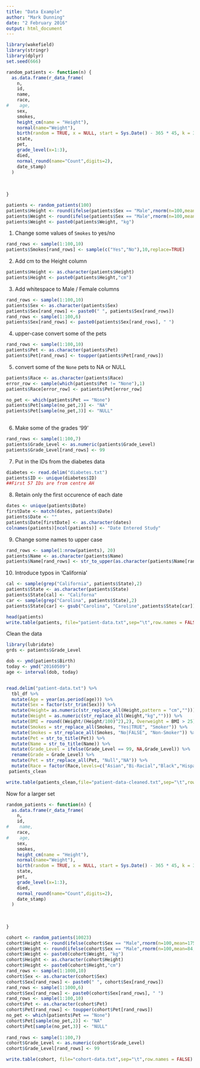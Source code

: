 ```yaml
---
title: "Data Example"
author: "Mark Dunning"
date: "2 February 2016"
output: html_document
---
```



```r
library(wakefield)
library(stringr)
library(dplyr)
set.seed(666)

random_patients <- function(n) {
  as.data.frame(r_data_frame(
    n,
    id,
    name,
    race,
#    age,
    sex,
    smokes,
    height_cm(name = "Height"),
    normal(name="Weight"),
    birth(random = TRUE, x = NULL, start = Sys.Date() - 365 * 45, k = 365*2,by = "1 days"),
    state,
    pet,
    grade_level(x=1:3),
    died,    
    normal_round(name="Count",digits=2),
    date_stamp)
  )
  
  
  
}

patients <- random_patients(100)
patients$Height <- round(ifelse(patients$Sex == "Male",rnorm(n=100,mean=175.3,sd=6),rnorm(n=100,161.9,sd=3)),2)
patients$Weight <- round(ifelse(patients$Sex == "Male",rnorm(n=100,mean=84,sd=6),rnorm(n=100,69,sd=3)),2)
patients$Weight <- paste0(patients$Weight, "kg")
```

1. Change some values of `Smokes` to yes/no

```r

rand_rows <- sample(1:100,10)
patients$Smokes[rand_rows] <- sample(c("Yes","No"),10,replace=TRUE)
```

2. Add cm to the Height column


```r
patients$Height <- as.character(patients$Height)
patients$Height <- paste0(patients$Height,"cm")
```


3. Add whitespace to Male / Female columns

```r
rand_rows <- sample(1:100,10)
patients$Sex <- as.character(patients$Sex)
patients$Sex[rand_rows] <- paste0(" ", patients$Sex[rand_rows])
rand_rows <- sample(1:100,6)
patients$Sex[rand_rows] <- paste0(patients$Sex[rand_rows], " ")

```

4. upper-case convert some of the pets

```r
rand_rows <- sample(1:100,10)
patients$Pet <- as.character(patients$Pet)
patients$Pet[rand_rows] <- toupper(patients$Pet[rand_rows])
```

5. convert some of the `None` pets to NA or NULL

```r
patients$Race <- as.character(patients$Race)
error_row <- sample(which(patients$Pet != "None"),1)
patients$Race[error_row] <- patients$Pet[error_row]

no_pet <- which(patients$Pet == "None")
patients$Pet[sample(no_pet,2)] <- "NA"
patients$Pet[sample(no_pet,3)] <- "NULL"
  
```


6. Make some of the grades '99'

```r
rand_rows <- sample(1:100,7)
patients$Grade_Level <- as.numeric(patients$Grade_Level)
patients$Grade_Level[rand_rows] <- 99
```

7. Put in the IDs from the diabetes data

```r
diabetes <- read.delim("diabetes.txt")
patients$ID <- unique(diabetes$ID)
##First 57 IDs are from centre AH


```

8. Retain only the first occurence of each date

```r
dates <- unique(patients$Date)
firstDate <- match(dates, patients$Date)
patients$Date <- ""
patients$Date[firstDate] <- as.character(dates)
colnames(patients)[ncol(patients)] <- "Date Entered Study"
```

9. Change some names to upper case

```r
rand_rows <- sample(1:nrow(patients), 20)
patients$Name <- as.character(patients$Name)
patients$Name[rand_rows] <- str_to_upper(as.character(patients$Name[rand_rows]))
```

10. Introduce typos in 'California'

```r
cal <- sample(grep("California", patients$State),2)
patients$State <- as.character(patients$State)
patients$State[cal] <- "Californa"
car <- sample(grep("Carolina", patients$State),2)
patients$State[car] <- gsub("Carolina", "Caroline",patients$State[car])

```


```r
head(patients)
write.table(patients, file="patient-data.txt",sep="\t",row.names = FALSE)
```


Clean the data

```r
library(lubridate)
grds <- patients$Grade_Level

dob <- ymd(patients$Birth)
today <- ymd("20160509")
age <- interval(dob, today)


read.delim("patient-data.txt") %>% 
  tbl_df %>% 
  mutate(Age = year(as.period(age))) %>% 
  mutate(Sex = factor(str_trim(Sex))) %>% 
  mutate(Height= as.numeric(str_replace_all(Height,pattern = "cm",""))) %>% 
  mutate(Weight = as.numeric(str_replace_all(Weight,"kg",""))) %>% 
  mutate(BMI = round((Weight/(Height/100)^2),2), Overweight = BMI > 25) %>% 
  mutate(Smokes = str_replace_all(Smokes, "Yes|TRUE", "Smoker")) %>% 
  mutate(Smokes = str_replace_all(Smokes, "No|FALSE", "Non-Smoker")) %>% 
  mutate(Pet = str_to_title(Pet)) %>% 
  mutate(Name = str_to_title(Name)) %>% 
  mutate(Grade_Level = ifelse(Grade_Level == 99, NA,Grade_Level)) %>% 
  rename(Grade = Grade_Level) %>% 
  mutate(Pet = str_replace_all(Pet, "Null","NA")) %>% 
  mutate(Race = factor(Race,levels=c("Asian","Bi-Racial","Black","Hispanic","White",NA))) -> patients_clean
 patients_clean
```


```r
write.table(patients_clean,file="patient-data-cleaned.txt",sep="\t",row.names = FALSE)
```

Now for a larger set

```r

random_patients <- function(n) {
  as.data.frame(r_data_frame(
    n,
    id,
#    name,
    race,
#    age,
    sex,
    smokes,
    height_cm(name = "Height"),
    normal(name="Weight"),
    birth(random = TRUE, x = NULL, start = Sys.Date() - 365 * 45, k = 365*2,by = "1 days"),
    state,
    pet,
    grade_level(x=1:3),
    died,    
    normal_round(name="Count",digits=2),
    date_stamp)
  )
  
  
  
}

cohort <- random_patients(10023)
cohort$Height <- round(ifelse(cohort$Sex == "Male",rnorm(n=100,mean=175.3,sd=6),rnorm(n=100,161.9,sd=3)),2)
cohort$Weight <- round(ifelse(cohort$Sex == "Male",rnorm(n=100,mean=84,sd=6),rnorm(n=100,69,sd=3)),2)
cohort$Weight <- paste0(cohort$Weight, "kg")
cohort$Height <- as.character(cohort$Height)
cohort$Height <- paste0(cohort$Height,"cm")
rand_rows <- sample(1:1000,10)
cohort$Sex <- as.character(cohort$Sex)
cohort$Sex[rand_rows] <- paste0(" ", cohort$Sex[rand_rows])
rand_rows <- sample(1:1000,6)
cohort$Sex[rand_rows] <- paste0(cohort$Sex[rand_rows], " ")
rand_rows <- sample(1:100,10)
cohort$Pet <- as.character(cohort$Pet)
cohort$Pet[rand_rows] <- toupper(cohort$Pet[rand_rows])
no_pet <- which(patients$Pet == "None")
cohort$Pet[sample(no_pet,2)] <- "NA"
cohort$Pet[sample(no_pet,3)] <- "NULL"
  
rand_rows <- sample(1:100,7)
cohort$Grade_Level <- as.numeric(cohort$Grade_Level)
cohort$Grade_Level[rand_rows] <- 99

write.table(cohort, file="cohort-data.txt",sep="\t",row.names = FALSE)

```

